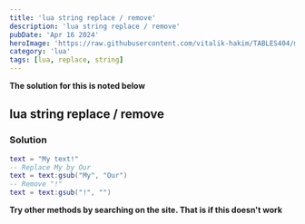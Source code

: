 ```yaml
---
title: 'lua string replace / remove'
description: 'lua string replace / remove'
pubDate: 'Apr 16 2024'
heroImage: 'https://raw.githubusercontent.com/vitalik-hakim/TABLES404/main/error_b/lua.png'
category: 'lua'
tags: [lua, replace, string]
---
```


**The solution for this is noted below**

## lua string replace / remove

### Solution

```lua
text = "My text!"
-- Replace My by Our
text = text:gsub("My", "Our")
-- Remove "!"
text = text:gsub("!", "")
```

**Try other methods by searching on the site. That is if this doesn't work**
